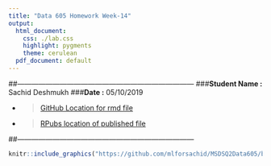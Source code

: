 ```yaml
---
title: "Data 605 Homework Week-14"
output:
  html_document:
    css: ./lab.css
    highlight: pygments
    theme: cerulean
  pdf_document: default
---
```


##---------------------------------------------------------------------------
###**Student Name :** Sachid Deshmukh
###**Date :** 05/10/2019

* > [GitHub Location for rmd 
file](https://github.com/mlforsachid/MSDSQ2Data605/blob/master/Week-14/HW-14/SachidVijay.Deshmukh60.Rmd)

* > [RPubs location of published file](http://rpubs.com/sachid/Data605Week14HW)

##---------------------------------------------------------------------------


```r

knitr::include_graphics("https://github.com/mlforsachid/MSDSQ2Data605/blob/master/Week-14/HW-14.PNG?raw=true")

```